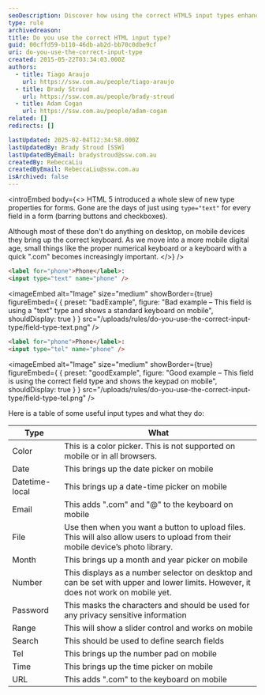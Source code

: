 ```yaml
---
seoDescription: Discover how using the correct HTML5 input types enhances mobile usability with dedicated keyboards for tasks like email, phone numbers, and URLs.
type: rule
archivedreason:
title: Do you use the correct HTML input type?
guid: 00cffd59-b110-46db-ab2d-bb70c0dbe9cf
uri: do-you-use-the-correct-input-type
created: 2015-05-22T03:34:03.000Z
authors:
  - title: Tiago Araujo
    url: https://ssw.com.au/people/tiago-araujo
  - title: Brady Stroud
    url: https://ssw.com.au/people/brady-stroud
  - title: Adam Cogan
    url: https://ssw.com.au/people/adam-cogan
related: []
redirects: []

lastUpdated: 2025-02-04T12:34:58.000Z
lastUpdatedBy: Brady Stroud [SSW]
lastUpdatedByEmail: bradystroud@ssw.com.au
createdBy: RebeccaLiu
createdByEmail: RebeccaLiu@ssw.com.au
isArchived: false
---
```


<introEmbed
  body={<>
HTML 5 introduced a whole slew of new type properties for forms. Gone are the days of just using `type="text"` for every field in a form (barring buttons and checkboxes).

Although most of these don't do anything on desktop, on mobile devices they bring up the correct keyboard. As we move into a more mobile digital age, small things like the proper numerical keyboard or a keyboard with a quick ".com" becomes increasingly important.
  </>}
/>
```html
<label for="phone">Phone</label>:
<input type="text" name="phone" />
```

<imageEmbed
  alt="Image"
  size="medium"
  showBorder={true}
  figureEmbed={ {
    preset: "badExample",
    figure: "Bad example – This field is using a \"text\" type and shows a standard keyboard on mobile",
    shouldDisplay: true
  } }
  src="/uploads/rules/do-you-use-the-correct-input-type/field-type-text.png"
/>

```html
<label for="phone">Phone</label>:
<input type="tel" name="phone" />
```

<imageEmbed
  alt="Image"
  size="medium"
  showBorder={true}
  figureEmbed={ {
    preset: "goodExample",
    figure: "Good example – This field is using the correct field type and shows the keypad on mobile",
    shouldDisplay: true
  } }
  src="/uploads/rules/do-you-use-the-correct-input-type/field-type-tel.png"
/>

Here is a table of some useful input types and what they do:

| Type | What |
| --- | --- |
| Color | This is a color picker. This is not supported on mobile or in all browsers. |
| Date | This brings up the date picker on mobile |
| Datetime-local | This brings up a date-time picker on mobile |
| Email | This adds ".com" and "@" to the keyboard on mobile |
| File | Use then when you want a button to upload files. This will also allow users to upload from their mobile device’s photo library. |
| Month | This brings up a month and year picker on mobile |
| Number | This displays as a number selector on desktop and can be set with upper and lower limits. However, it does not work on mobile yet. |
| Password | This masks the characters and should be used for any privacy sensitive information |
| Range | This will show a slider control and works on mobile |
| Search | This should be used to define search fields |
| Tel | This brings up the number pad on mobile |
| Time | This brings up the time picker on mobile |
| URL | This adds ".com" to the keyboard on mobile |
